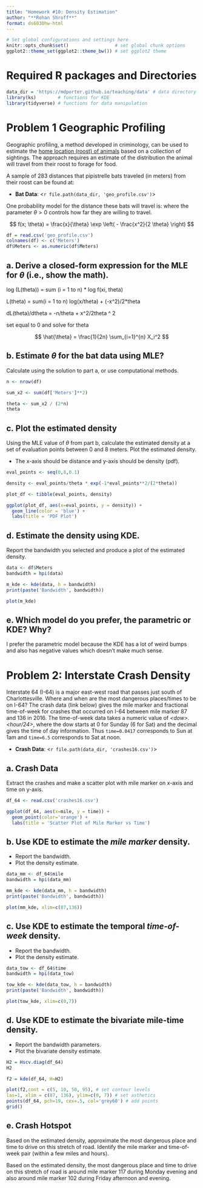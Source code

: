```yaml
---
title: "Homework #10: Density Estimation" 
author: "**Rohan Shroff**"
format: ds6030hw-html
---
```


```r
# Set global configurations and settings here
knitr::opts_chunk$set()                 # set global chunk options
ggplot2::theme_set(ggplot2::theme_bw()) # set ggplot2 theme
```

# Required R packages and Directories {.unnumbered .unlisted}

```r
data_dir = 'https://mdporter.github.io/teaching/data' # data directory
library(ks)        # functions for KDE
library(tidyverse) # functions for data manipulation   
```

# Problem 1 Geographic Profiling

Geographic profiling, a method developed in criminology, can be used to estimate the [home location (roost) of animals](https://www.sciencedirect.com/science/article/pii/S0022519305004157) based on a collection of sightings. The approach requires an estimate of the distribution the animal will travel from their roost to forage for food.

A sample of $283$ distances that pipistrelle bats traveled (in meters) from their roost can be found at:

-   **Bat Data**: \<`r file.path(data_dir, 'geo_profile.csv')`\>

One probability model for the distance these bats will travel is: \begin{align*}
f(x; \theta) = \frac{x}{\theta} \exp \left( - \frac{x^2}{2 \theta} \right)
\end{align*} where the parameter $\theta > 0$ controls how far they are willing to travel.

$$
f(x; \theta) = \frac{x}{\theta} \exp \left( - \frac{x^2}{2 \theta} \right)
$$

```r
df = read.csv('geo_profile.csv')
colnames(df) <- c('Meters')
df$Meters <- as.numeric(df$Meters)
```

## a. Derive a closed-form expression for the MLE for $\theta$ (i.e., show the math).

::: {.callout-note title="Solution"}
log (L(theta)) = sum (i = 1 to n) \* log f(xi, theta)

L(theta) = sum(i = 1 to n) log(x/theta) + (-x\^2)/2\*theta

dL(theta)/dtheta = -n/theta + x\^2/2theta \^ 2

set equal to 0 and solve for theta
:::

$$
\hat{\theta} = \frac{1}{2n} \sum_{i=1}^{n} X_i^2
$$

## b. Estimate $\theta$ for the bat data using MLE?

Calculate using the solution to part a, or use computational methods.

::: {.callout-note title="Solution"}
```r
n <- nrow(df)

sum_x2 <- sum(df['Meters']**2)

theta <- sum_x2 / (2*n)
theta
```
:::

## c. Plot the estimated density

Using the MLE value of $\theta$ from part b, calculate the estimated density at a set of evaluation points between 0 and 8 meters. Plot the estimated density.

-   The x-axis should be distance and y-axis should be density (pdf).

::: {.callout-note title="Solution"}
```r
eval_points <- seq(0,8,0.1)

density <- eval_points/theta * exp(-1*eval_points**2/(2*theta))

plot_df <- tibble(eval_points, density)

ggplot(plot_df, aes(x=eval_points, y = density)) + 
  geom_line(color = 'blue') + 
  labs(title = 'PDF Plot')
```
:::

## d. Estimate the density using KDE.

Report the bandwidth you selected and produce a plot of the estimated density.

::: {.callout-note title="Solution"}
```r
data <- df$Meters
bandwidth = hpi(data) 

m_kde <- kde(data, h = bandwidth)
print(paste('Bandwidth', bandwidth))
```

```r
plot(m_kde)
```
:::

## e. Which model do you prefer, the parametric or KDE? Why?

::: {.callout-note title="Solution"}
I prefer the parametric model because the KDE has a lot of weird bumps and also has negative values which doesn't make much sense.
:::

# Problem 2: Interstate Crash Density

Interstate 64 (I-64) is a major east-west road that passes just south of Charlottesville. Where and when are the most dangerous places/times to be on I-64? The crash data (link below) gives the mile marker and fractional time-of-week for crashes that occurred on I-64 between mile marker 87 and 136 in 2016. The time-of-week data takes a numeric value of *\<dow\>.\<hour/24\>*, where the dow starts at 0 for Sunday (6 for Sat) and the decimal gives the time of day information. Thus `time=0.0417` corresponds to Sun at 1am and `time=6.5` corresponds to Sat at noon.

-   **Crash Data**: \<`r file.path(data_dir, 'crashes16.csv')`\>

## a. Crash Data

Extract the crashes and make a scatter plot with mile marker on x-axis and time on y-axis.

::: {.callout-note title="Solution"}
```r
df_64 <- read.csv('crashes16.csv')
```

```r
ggplot(df_64, aes(x=mile, y = time)) + 
  geom_point(color='orange') + 
  labs(title = 'Scatter Plot of Mile Marker vs Time')
```
:::

## b. Use KDE to estimate the *mile marker* density.

-   Report the bandwidth.
-   Plot the density estimate.

::: {.callout-note title="Solution"}
```r
data_mm <- df_64$mile
bandwidth = hpi(data_mm) 

mm_kde <- kde(data_mm, h = bandwidth)
print(paste('Bandwidth', bandwidth))
```

```r
plot(mm_kde, xlim=c(87,136))
```
:::

## c. Use KDE to estimate the temporal *time-of-week* density.

-   Report the bandwidth.
-   Plot the density estimate.

::: {.callout-note title="Solution"}
```r
data_tow <- df_64$time
bandwidth = hpi(data_tow) 

tow_kde <- kde(data_tow, h = bandwidth)
print(paste('Bandwidth', bandwidth))
```

```r
plot(tow_kde, xlim=c(0,7))
```
:::

## d. Use KDE to estimate the bivariate mile-time density.

-   Report the bandwidth parameters.
-   Plot the bivariate density estimate.

::: {.callout-note title="Solution"}
```r
H2 = Hscv.diag(df_64)
H2
```

```r
f2 = kde(df_64, H=H2)

plot(f2,cont = c(5, 10, 50, 95), # set contour levels
las=1, xlim = c(87, 136), ylim=c(0, 7)) # set asthetics
points(df_64, pch=19, cex=.5, col='grey60') # add points
grid()
```
:::

## e. Crash Hotspot

Based on the estimated density, approximate the most dangerous place and time to drive on this stretch of road. Identify the mile marker and time-of-week pair (within a few miles and hours).

::: {.callout-note title="Solution"}
Based on the estimated density, the most dangerous place and time to drive on this stretch of road is around mile marker 117 during Monday evening and also around mile marker 102 during Friday afternoon and evening.
:::
